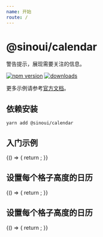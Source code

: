 ```yaml
---
name: 开始
route: /
---
```



# @sinoui/calendar

警告提示，展现需要关注的信息。

[![npm version](https://img.shields.io/npm/v/@sinoui/calendar)](https://www.npmjs.com/package/@sinoui/calendar)
[![downloads](https://img.shields.io/npm/dm/@sinoui/calendar)](https://www.npmjs.com/package/@sinoui/calendar)

更多示例请参考[官方文档](https://sinoui.github.io/calendar/)。

## 依赖安装

```shell
yarn add @sinoui/calendar
```

## 入门示例

<Playground>
  {() => {
    return <Calendar />;
  }}
</Playground>

## 设置每个格子高度的日历

<Playground>
  {() => {
    return <Calendar eachHeight={100} />;
  }}
</Playground>

## 设置每个格子高度的日历

<Playground>
  {() => {
    return <Calendar showTime />;
  }}
</Playground>
